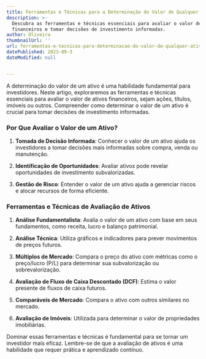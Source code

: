 ```yaml
---
title: Ferramentas e Técnicas para a Determinação do Valor de Qualquer Ativo
description: >-
  Descubra as ferramentas e técnicas essenciais para avaliar o valor de ativos
  financeiros e tomar decisões de investimento informadas.
author: Oliveira
thumbnailUrl: ''
url: ferramentas-e-tecnicas-para-determinacao-do-valor-de-qualquer-ativo
datePublished: 2023-09-3
dateModified: null


---
```


A determinação do valor de um ativo é uma habilidade fundamental para investidores. Neste artigo, exploraremos as ferramentas e técnicas essenciais para avaliar o valor de ativos financeiros, sejam ações, títulos, imóveis ou outros. Compreender como determinar o valor de um ativo é crucial para tomar decisões de investimento informadas.

### Por Que Avaliar o Valor de um Ativo?

1. **Tomada de Decisão Informada**: Conhecer o valor de um ativo ajuda os investidores a tomar decisões mais informadas sobre compra, venda ou manutenção.

2. **Identificação de Oportunidades**: Avaliar ativos pode revelar oportunidades de investimento subvalorizadas.

3. **Gestão de Risco**: Entender o valor de um ativo ajuda a gerenciar riscos e alocar recursos de forma eficiente.

### Ferramentas e Técnicas de Avaliação de Ativos

1. **Análise Fundamentalista**: Avalia o valor de um ativo com base em seus fundamentos, como receita, lucro e balanço patrimonial.

2. **Análise Técnica**: Utiliza gráficos e indicadores para prever movimentos de preços futuros.

3. **Múltiplos de Mercado**: Compara o preço do ativo com métricas como o preço/lucro (P/L) para determinar sua subvalorização ou sobrevalorização.

4. **Avaliação de Fluxo de Caixa Descontado (DCF)**: Estima o valor presente de fluxos de caixa futuros.

5. **Comparáveis de Mercado**: Compara o ativo com outros similares no mercado.

6. **Avaliação de Imóveis**: Utilizada para determinar o valor de propriedades imobiliárias.

Dominar essas ferramentas e técnicas é fundamental para se tornar um investidor mais eficaz. Lembre-se de que a avaliação de ativos é uma habilidade que requer prática e aprendizado contínuo.
